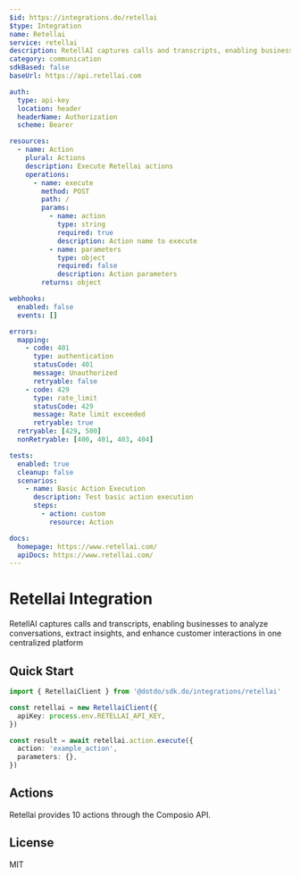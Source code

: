 ```yaml
---
$id: https://integrations.do/retellai
$type: Integration
name: Retellai
service: retellai
description: RetellAI captures calls and transcripts, enabling businesses to analyze conversations, extract insights, and enhance customer interactions in one centralized platform
category: communication
sdkBased: false
baseUrl: https://api.retellai.com

auth:
  type: api-key
  location: header
  headerName: Authorization
  scheme: Bearer

resources:
  - name: Action
    plural: Actions
    description: Execute Retellai actions
    operations:
      - name: execute
        method: POST
        path: /
        params:
          - name: action
            type: string
            required: true
            description: Action name to execute
          - name: parameters
            type: object
            required: false
            description: Action parameters
        returns: object

webhooks:
  enabled: false
  events: []

errors:
  mapping:
    - code: 401
      type: authentication
      statusCode: 401
      message: Unauthorized
      retryable: false
    - code: 429
      type: rate_limit
      statusCode: 429
      message: Rate limit exceeded
      retryable: true
  retryable: [429, 500]
  nonRetryable: [400, 401, 403, 404]

tests:
  enabled: true
  cleanup: false
  scenarios:
    - name: Basic Action Execution
      description: Test basic action execution
      steps:
        - action: custom
          resource: Action

docs:
  homepage: https://www.retellai.com/
  apiDocs: https://www.retellai.com/
---
```


# Retellai Integration

RetellAI captures calls and transcripts, enabling businesses to analyze conversations, extract insights, and enhance customer interactions in one centralized platform

## Quick Start

```typescript
import { RetellaiClient } from '@dotdo/sdk.do/integrations/retellai'

const retellai = new RetellaiClient({
  apiKey: process.env.RETELLAI_API_KEY,
})

const result = await retellai.action.execute({
  action: 'example_action',
  parameters: {},
})
```

## Actions

Retellai provides 10 actions through the Composio API.

## License

MIT
